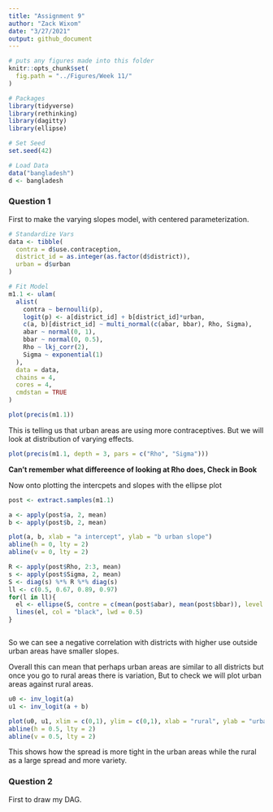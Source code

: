 ```yaml
---
title: "Assignment 9"
author: "Zack Wixom"
date: "3/27/2021"
output: github_document
---
```


```r
# puts any figures made into this folder
knitr::opts_chunk$set(
  fig.path = "../Figures/Week 11/"
)
```

```r
# Packages
library(tidyverse)
library(rethinking)
library(dagitty)
library(ellipse)

# Set Seed
set.seed(42)

# Load Data
data("bangladesh")
d <- bangladesh

```

### Question 1

First to make the varying slopes model, with centered parameterization.

```r
# Standardize Vars
data <- tibble(
  contra = d$use.contraception,
  district_id = as.integer(as.factor(d$district)),
  urban = d$urban
)

# Fit Model
m1.1 <- ulam(
  alist(
    contra ~ bernoulli(p),
    logit(p) <- a[district_id] + b[district_id]*urban,
    c(a, b)[district_id] ~ multi_normal(c(abar, bbar), Rho, Sigma),
    abar ~ normal(0, 1),
    bbar ~ normal(0, 0.5),
    Rho ~ lkj_corr(2),
    Sigma ~ exponential(1)
  ),
  data = data,
  chains = 4,
  cores = 4,
  cmdstan = TRUE
)

```

```r
plot(precis(m1.1))
```

This is telling us that urban areas are using more contraceptives. But we will look at distribution of varying effects.

```r

plot(precis(m1.1, depth = 3, pars = c("Rho", "Sigma")))

```

**Can't remember what differeence of looking at Rho does, Check in Book**

Now onto plotting the intercpets and slopes with the ellipse plot 

```r
post <- extract.samples(m1.1)

a <- apply(post$a, 2, mean)
b <- apply(post$b, 2, mean)

plot(a, b, xlab = "a intercept", ylab = "b urban slope")
abline(h = 0, lty = 2)
abline(v = 0, lty = 2)

R <- apply(post$Rho, 2:3, mean)
s <- apply(post$Sigma, 2, mean)
S <- diag(s) %*% R %*% diag(s)
ll <- c(0.5, 0.67, 0.89, 0.97)
for(l in ll){
  el <- ellipse(S, contre = c(mean(post$abar), mean(post$bbar)), level = l)
  lines(el, col = "black", lwd = 0.5)
}



```

So we can see a negative correlation with districts with higher use outside urban areas have smaller slopes. 

Overall this can mean that perhaps urban areas are similar to all districts but once you go to rural areas there is variation, But to check we will plot urban areas against rural areas.

```r
u0 <- inv_logit(a)
u1 <- inv_logit(a + b)

plot(u0, u1, xlim = c(0,1), ylim = c(0,1), xlab = "rural", ylab = "urban")
abline(h = 0.5, lty = 2)
abline(v = 0.5, lty = 2)

```

This shows how the spread is more tight in the urban areas while the rural as a large spread and more variety.

### Question 2

First to draw my DAG.

```r



```

